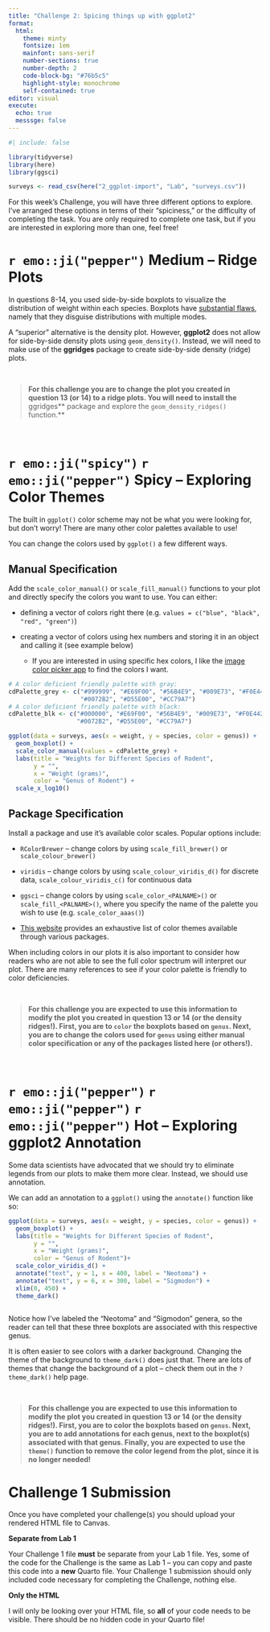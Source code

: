 ```yaml
---
title: "Challenge 2: Spicing things up with ggplot2"
format: 
  html: 
    theme: minty
    fontsize: 1em
    mainfont: sans-serif
    number-sections: true
    number-depth: 2
    code-block-bg: "#76b5c5"
    highlight-style: monochrome
    self-contained: true
editor: visual
execute: 
  echo: true
  messsge: false
---
```


```r
#| include: false

library(tidyverse)
library(here)
library(ggsci)

surveys <- read_csv(here("2_ggplot-import", "Lab", "surveys.csv"))

```

For this week's Challenge, you will have three different options to explore.
I've arranged these options in terms of their "spiciness," or the difficulty
of completing the task. You are only required to complete one task, but if you
are interested in exploring more than one, feel free!

# `r emo::ji("pepper")` Medium -- Ridge Plots

In questions 8-14, you used side-by-side boxplots to visualize the distribution
of weight within each species. Boxplots have [substantial flaws](https://www.data-to-viz.com/caveat/boxplot.html), namely that they
disguise distributions with multiple modes.

A "superior" alternative is the density plot. However, **ggplot2** does not
allow for side-by-side density plots using `geom_density()`. Instead, we will
need to make use of the **ggridges** package to create side-by-side density
(ridge) plots.

</br>

> **For this challenge you are to change the plot you created in question 13 
> (or 14) to a ridge plots. You will need to install the **ggridges** package
> and explore the `geom_density_ridges()` function.**

</br>

# `r emo::ji("spicy")` `r emo::ji("pepper")` Spicy -- Exploring Color Themes

The built in `ggplot()` color scheme may not be what you were looking for, but
don't worry! There are many other color palettes available to use!

You can change the colors used by `ggplot()` a few different ways.

## Manual Specification

Add the `scale_color_manual()` or `scale_fill_manual()` functions to your plot and directly specify the colors you want to use. You can either:

-   defining a vector of colors right there (e.g. `values = c("blue", "black", "red", "green")`)

-   creating a vector of colors using hex numbers and storing it in an object
and calling it (see example below)

    -   If you are interested in using specific hex colors, I like the [image color picker app](https://imagecolorpicker.com/en) to find the colors I want.

```r
# A color deficient friendly palette with gray:
cdPalette_grey <- c("#999999", "#E69F00", "#56B4E9", "#009E73", "#F0E442", 
                    "#0072B2", "#D55E00", "#CC79A7")
# A color deficient friendly palette with black:
cdPalette_blk <- c("#000000", "#E69F00", "#56B4E9", "#009E73", "#F0E442", 
                   "#0072B2", "#D55E00", "#CC79A7")

ggplot(data = surveys, aes(x = weight, y = species, color = genus)) +
  geom_boxplot() +
  scale_color_manual(values = cdPalette_grey) +
  labs(title = "Weights for Different Species of Rodent",
       y = "", 
       x = "Weight (grams)", 
       color = "Genus of Rodent") + 
  scale_x_log10()
```

## Package Specification

Install a package and use it's available color scales. Popular options include:

-   `RColorBrewer` -- change colors by using `scale_fill_brewer()` or `scale_colour_brewer()`

-   `viridis` -- change colors by using `scale_colour_viridis_d()` for discrete
data, `scale_colour_viridis_c()` for continuous data

-   `ggsci` -- change colors by using `scale_color_<PALNAME>()` or `scale_fill_<PALNAME>()`, where you specify the name of the palette you wish to
use (e.g. `scale_color_aaas()`)

-   [This website](https://github.com/EmilHvitfeldt/r-color-palettes) provides an exhaustive list of color themes available through various packages.

::: {.callout-tip}
When including colors in our plots it is also important to consider how readers
who are not able to see the full color spectrum will interpret our plot. There
are many references to see if your color palette is friendly to color
deficiencies. 
:::

</br>

> **For this challenge you are expected to use this information to modify the
> plot you created in question 13 or 14 (or the density ridges!). 
> First, you are to `color` the boxplots based on `genus`.
> Next, you are to change the colors used for `genus` using either manual
> color specification or any of the packages listed here (or others!).**

</br>

# `r emo::ji("pepper")` `r emo::ji("pepper")` `r emo::ji("pepper")` Hot -- Exploring ggplot2 Annotation

Some data scientists have advocated that we should try to eliminate legends from
our plots to make them more clear. Instead, we should use annotation.

We can add an annotation to a `ggplot()` using the `annotate()` function like so:

```r
ggplot(data = surveys, aes(x = weight, y = species, color = genus)) +
  geom_boxplot() +
  labs(title = "Weights for Different Species of Rodent", 
       y = "",
       x = "Weight (grams)", 
       color = "Genus of Rodent")+
  scale_color_viridis_d() +
  annotate("text", y = 1, x = 400, label = "Neotoma") +
  annotate("text", y = 6, x = 300, label = "Sigmodon") + 
  xlim(0, 450) +
  theme_dark() 
  
```

Notice how I've labeled the "Neotoma" and "Sigmodon" genera, so the reader
can tell that these three boxplots are associated with this respective genus.

::: {.callout-tip}
It is often easier to see colors with a darker background. Changing the theme
of the background to `theme_dark()` does just that. There are lots of themes that
change the background of a plot -- check them out in the `?theme_dark()` help
page. 
:::

</br>

> **For this challenge you are expected to use this information to modify the
> plot you created in question 13 or 14 (or the density ridges!). 
> First, you are to color the boxplots based on `genus`.
> Next, you are to add annotations for each genus, next to the boxplot(s)
> associated with that genus. Finally, you are expected to use the `theme()`
> function to remove the color legend from the plot, since it is no longer
> needed!**

# Challenge 1 Submission

Once you have completed your challenge(s) you should upload your rendered HTML
file to Canvas. 

**Separate from Lab 1**

Your Challenge 1 file **must** be separate from your Lab 1 file. Yes, some of
the code for the Challenge is the same as Lab 1 -- you can copy and paste this
code into a **new** Quarto file. Your Challenge 1 submission should only included code necessary for completing the Challenge, nothing else. 

**Only the HTML**

I will only be looking over your HTML file, so **all** of your code needs to 
be visible. There should be no hidden code in your Quarto file!
